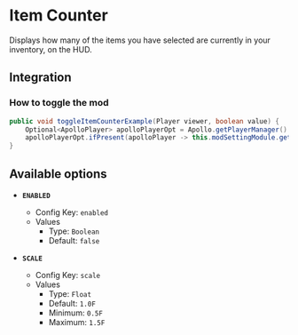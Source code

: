 # Item Counter

Displays how many of the items you have selected are currently in your inventory, on the HUD.

## Integration

### How to toggle the mod

```java
public void toggleItemCounterExample(Player viewer, boolean value) {
    Optional<ApolloPlayer> apolloPlayerOpt = Apollo.getPlayerManager().getPlayer(viewer.getUniqueId());
    apolloPlayerOpt.ifPresent(apolloPlayer -> this.modSettingModule.getOptions().set(apolloPlayer, ModItemCounter.ENABLED, value));
}
```

## Available options

- __`ENABLED`__
    - Config Key: `enabled`
    - Values
        - Type: `Boolean`
        - Default: `false`

- __`SCALE`__
    - Config Key: `scale`
    - Values
        - Type: `Float`
        - Default: `1.0F`
        - Minimum: `0.5F`
        - Maximum: `1.5F`

